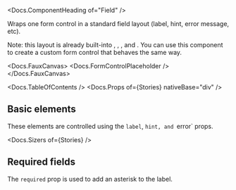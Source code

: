 


<Meta of={Stories} />

<Docs.ComponentHeading of="Field" />

Wraps one form control in a standard field layout (label, hint, error message,
etc).

<div>
  Note: this layout is already built-into <Docs of="Select" />,
  <Docs of="Slider" />, <Docs of="Text" />, and <Docs of="TextArea" />. You can
  use this component to create a custom form control that behaves the same way.
</div>

<Docs.FauxCanvas>
  <Field label="A label" hint="A hint" error="An error message!">
    <Docs.FormControlPlaceholder />
  </Field>
</Docs.FauxCanvas>

<Docs.TableOfContents />
<Docs.Props of={Stories} nativeBase="div" />

## Basic elements

These elements are controlled using the `label`, `hint, and `error` props.

<Canvas of={Stories.Basic} sourceState="shown" />

<Docs.Sizers of={Stories} />

## Required fields

The `required` prop is used to add an asterisk to the label.

<Canvas of={Stories.Required} />
